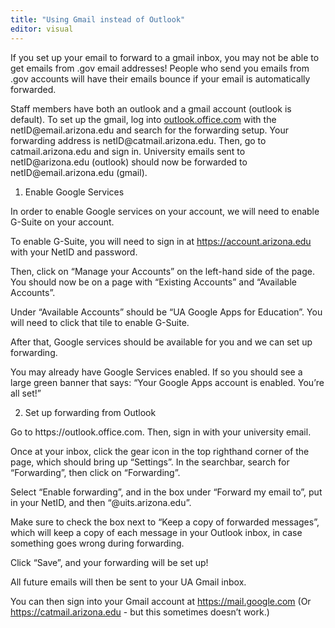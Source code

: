 ```yaml
---
title: "Using Gmail instead of Outlook"
editor: visual
---
```


::: callout-important
If you set up your email to forward to a gmail inbox, you may not be able to get emails from .gov email addresses!
People who send you emails from .gov accounts will have their emails bounce if your email is automatically forwarded.
:::

Staff members have both an outlook and a gmail account (outlook is default).
To set up the gmail, log into [outlook.office.com](https://outlook.office.com) with the netID\@email.arizona.edu and search for the forwarding setup.
Your forwarding address is netID\@catmail.arizona.edu.
Then, go to catmail.arizona.edu and sign in.
University emails sent to netID\@arizona.edu (outlook) should now be forwarded to netID\@email.arizona.edu (gmail).

1.  Enable Google Services

In order to enable Google services on your account, we will need to enable G-Suite on your account.

To enable G-Suite, you will need to sign in at <https://account.arizona.edu> with your NetID and password.

Then, click on "Manage your Accounts" on the left-hand side of the page.
You should now be on a page with "Existing Accounts" and "Available Accounts".

Under "Available Accounts" should be "UA Google Apps for Education".
You will need to click that tile to enable G-Suite.

After that, Google services should be available for you and we can set up forwarding.

You may already have Google Services enabled.
If so you should see a large green banner that says: "Your Google Apps account is enabled. You're all set!"

2.  Set up forwarding from Outlook

Go to https://outlook.office.com.
Then, sign in with your university email.

Once at your inbox, click the gear icon in the top righthand corner of the page, which should bring up "Settings".
In the searchbar, search for "Forwarding", then click on "Forwarding".

Select "Enable forwarding", and in the box under "Forward my email to", put in your NetID, and then "\@uits.arizona.edu".

Make sure to check the box next to "Keep a copy of forwarded messages", which will keep a copy of each message in your Outlook inbox, in case something goes wrong during forwarding.

Click "Save", and your forwarding will be set up!

All future emails will then be sent to your UA Gmail inbox.

You can then sign into your Gmail account at <https://mail.google.com> (Or <https://catmail.arizona.edu> - but this sometimes doesn't work.)
